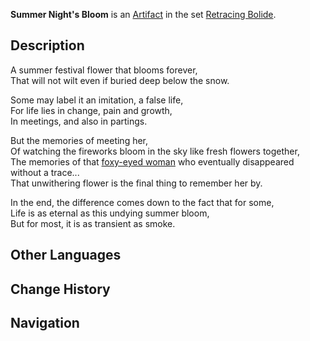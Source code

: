 {{Artifact Infobox
|image = Item Summer Night's Bloom.png
|set   = Retracing Bolide
|piece = Flower of Life
}}
{{Description|A man-made flower in eternal bloom. Who knows if there truly is life in there?}}
'''Summer Night's Bloom''' is an [[Artifact]] in the set [[Retracing Bolide]].

==Description==
A summer festival flower that blooms forever,<br />That will not wilt even if buried deep below the snow.

Some may label it an imitation, a false life,<br />For life lies in change, pain and growth,<br />In meetings, and also in partings.

But the memories of meeting her,<br />Of watching the fireworks bloom in the sky like fresh flowers together,<br />The memories of that [[Kitsune Saiguu|foxy-eyed woman]] who eventually disappeared without a trace...<br />That unwithering flower is the final thing to remember her by.

In the end, the difference comes down to the fact that for some,<br />Life is as eternal as this undying summer bloom,<br />But for most, it is as transient as smoke.

==Other Languages==
{{Other Languages
|en      = Summer Night's Bloom
|zhs     = 夏祭之花
|zhs_rm  = Xiàjì zhī Huā
|zht     = 夏祭之花
|zht_rm  = Xiàjì zhī Huā
|zh_tl   = Flower of the Summer Festival
|ja      = 夏祭りの花
|ja_rm   = Natsumatsuri no Hana
|ja_tl   = Flower of the Summer Festival
|ko      = 여름 축제의 꽃
|ko_rm   = 
|ko_tl   = 
|es      = Flor de la Noche de Verano
|es_tl   = 
|fr      = Fleur de la nuit d'été
|fr_tl   = Flower of the Summer Night
|ru      = Цветок равноденствия
|ru_tl   = 
|th      = Summer Night's Bloom
|vi      = Hoa Lễ Tế Mùa Hè
|vi_tl   = 
|de      = Sommerfestbrosche
|de_tl   = Summer Festival Brooch
|id      = Summer Night's Bloom
|pt      = Flor do Festival de Verão
|pt_tl   = 
}}

==Change History==
{{Change History|1.0}}

==Navigation==
{{Artifact Set Navbox|Retracing Bolide}}